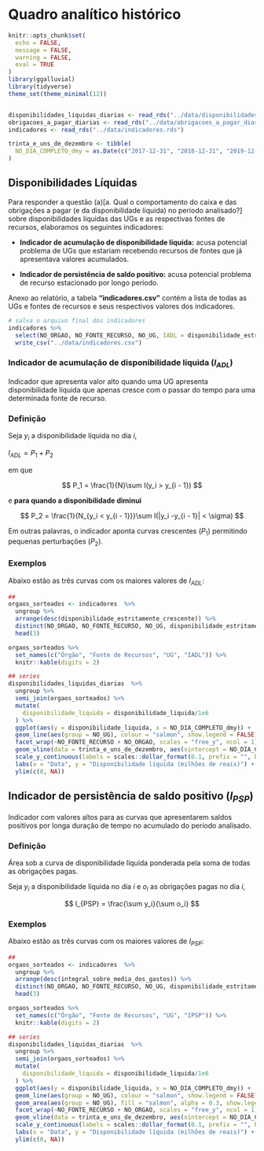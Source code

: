 # Quadro analítico histórico 

```r
knitr::opts_chunk$set(
  echo = FALSE, 
  message = FALSE, 
  warning = FALSE, 
  eval = TRUE
)
library(ggalluvial)
library(tidyverse)
theme_set(theme_minimal(12))


disponibilidades_liquidas_diarias <- read_rds("../data/disponibilidades_liquidas_diarias.rds")
obrigacoes_a_pagar_diarias <- read_rds("../data/obrigacoes_a_pagar_diarias.rds")
indicadores <- read_rds("../data/indicadores.rds")

trinta_e_uns_de_dezembro <- tibble(
  NO_DIA_COMPLETO_dmy = as.Date(c("2017-12-31", "2018-12-31", "2019-12-31"))
)

```


## Disponibilidades Líquidas

Para responder a questão (a)[a. Qual o comportamento do caixa e das obrigações a pagar (e da disponibilidade líquida) no período analisado?] sobre disponibilidades líquidas das UGs e as respectivas fontes de recursos, elaboramos os seguintes indicadores:

- **Indicador de acumulação de disponibilidade líquida:** acusa potencial problema de UGs que estariam recebendo recursos de fontes que já apresentava valores acumulados.

- **Indicador de persistência de saldo positivo:** acusa potencial problema de recurso estacionado por longo período.

Anexo ao relatório, a tabela **"indicadores.csv"** contém a lista de todas as UGs e fontes de recursos e seus respectivos valores dos indicadores.

```r
# salva o arquivo final dos indicadores
indicadores %>%
  select(NO_ORGAO, NO_FONTE_RECURSO, NO_UG, IADL = disponibilidade_estritamente_crescente, IPSP = integral_sobre_media_dos_gastos) %>%
  write_csv("../data/indicadores.csv")
```


### Indicador de acumulação de disponibilidade líquida ($I_{ADL}$)

Indicador que apresenta valor alto quando uma UG apresenta disponibilidade líquida que apenas cresce com o passar do tempo para uma determinada fonte de recurso.

### Definição

Seja $y_i$ a disponibilidade líquida no dia $i$,

$I_{ADL} = P_1 + P_2$

em que 

$$
P_1 = \frac{1}{N}\sum I(y_i > y_{i - 1})
$$

e **para quando a disponibilidade diminui**

$$
P_2 = \frac{1}{N_{y_i < y_{i - 1}}}\sum I(|y_i -y_{i - 1}| < \sigma)
$$

Em outras palavras, o indicador aponta curvas crescentes ($P_1$) permitindo pequenas perturbações ($P_2$).

### Exemplos

Abaixo estão as três curvas com os maiores valores de $I_{ADL}$:

```r
##
orgaos_sorteados <- indicadores  %>%
  ungroup %>%
  arrange(desc(disponibilidade_estritamente_crescente)) %>%
  distinct(NO_ORGAO, NO_FONTE_RECURSO, NO_UG, disponibilidade_estritamente_crescente) %>%
  head(3) 

orgaos_sorteados %>%
  set_names(c("Órgão", "Fonte de Recursos", "UG", "IADL")) %>%
  knitr::kable(digits = 2) 
```

```r
## series
disponibilidades_liquidas_diarias  %>%
  ungroup %>%
  semi_join(orgaos_sorteados) %>%
  mutate(
    disponibilidade_liquida = disponibilidade_liquida/1e6
  ) %>%
  ggplot(aes(y = disponibilidade_liquida, x = NO_DIA_COMPLETO_dmy)) +
  geom_line(aes(group = NO_UG), colour = "salmon", show.legend = FALSE) +
  facet_wrap(~NO_FONTE_RECURSO + NO_ORGAO, scales = "free_y", ncol = 1) +
  geom_vline(data = trinta_e_uns_de_dezembro, aes(xintercept = NO_DIA_COMPLETO_dmy), colour = "purple", linetype = "dashed", size = 0.2) +
  scale_y_continuous(labels = scales::dollar_format(0.1, prefix = "", big.mark = ".", decimal.mark = ",", suffix = "")) +
  labs(x = "Data", y = "Disponibilidade líquida (milhões de reais)") +
  ylim(c(0, NA))

```

## Indicador de persistência de saldo positivo ($I_{PSP}$)

Indicador com valores altos para as curvas que apresentarem saldos positivos por longa duração de tempo no acumulado do período analisado.

### Definição

Área sob a curva de disponibilidade líquida ponderada pela soma de todas as obrigações pagas. 

Seja $y_i$ a disponibilidade líquida no dia $i$ e $o_i$ as obrigações pagas no dia $i$,

$$
I_{PSP} = \frac{\sum y_i}{\sum o_i}
$$

### Exemplos

Abaixo estão as três curvas com os maiores valores de $I_{PSP}$:

```r
##
orgaos_sorteados <- indicadores  %>%
  ungroup %>%
  arrange(desc(integral_sobre_media_dos_gastos)) %>%
  distinct(NO_ORGAO, NO_FONTE_RECURSO, NO_UG, disponibilidade_estritamente_crescente) %>%
  head(3) 

orgaos_sorteados %>%
  set_names(c("Órgão", "Fonte de Recursos", "UG", "IPSP")) %>%
  knitr::kable(digits = 2) 
```

```r
## series
disponibilidades_liquidas_diarias  %>%
  ungroup %>%
  semi_join(orgaos_sorteados) %>%
  mutate(
    disponibilidade_liquida = disponibilidade_liquida/1e6
  ) %>%
  ggplot(aes(y = disponibilidade_liquida, x = NO_DIA_COMPLETO_dmy)) +
  geom_line(aes(group = NO_UG), colour = "salmon", show.legend = FALSE) +
  geom_area(aes(group = NO_UG), fill = "salmon", alpha = 0.3, show.legend = FALSE) +
  facet_wrap(~NO_FONTE_RECURSO + NO_ORGAO, scales = "free_y", ncol = 1) +
  geom_vline(data = trinta_e_uns_de_dezembro, aes(xintercept = NO_DIA_COMPLETO_dmy), colour = "purple", linetype = "dashed", size = 0.2) +
  scale_y_continuous(labels = scales::dollar_format(0.1, prefix = "", big.mark = ".", decimal.mark = ",", suffix = "")) +
  labs(x = "Data", y = "Disponibilidade líquida (milhões de reais)") +
  ylim(c(0, NA))

```